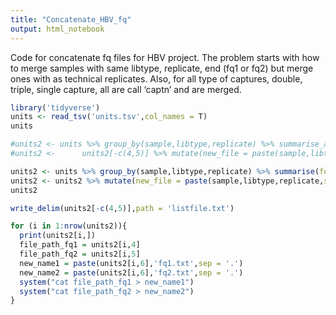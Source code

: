 ```yaml
---
title: "Concatenate_HBV_fq"
output: html_notebook
---
```


Code for concatenate fq files for HBV project. The problem starts with how to merge samples with same libtype, replicate, end (fq1 or fq2) but merge ones with as technical replicates. Also, for all type of captures, double, triple, single capture, all are call 'captn' and are merged.

```r
library('tidyverse')
units <- read_tsv('units.tsv',col_names = T)
units
```

```r
#units2 <- units %>% group_by(sample,libtype,replicate) %>% summarise_all(funs(paste(na.omit(.), collapse = ',')))
#units2 <-      units2[-c(4,5)] %>% mutate(new_file = paste(sample,libtype,replicate,sep='_'))

units2 <- units %>% group_by(sample,libtype,replicate) %>% summarise(fq1=list(fq1),fq2=list(fq2))
units2 <- units2 %>% mutate(new_file = paste(sample,libtype,replicate,sep='_'))
units2
```

```r
write_delim(units2[-c(4,5)],path = 'listfile.txt')
```

```r
for (i in 1:nrow(units2)){
  print(units2[i,])
  file_path_fq1 = units2[i,4]
  file_path_fq2 = units2[i,5]
  new_name1 = paste(units2[i,6],'fq1.txt',sep = '.')
  new_name2 = paste(units2[i,6],'fq2.txt',sep = '.')
  system("cat file_path_fq1 > new_name1")
  system("cat file_path_fq2 > new_name2")
}

```

